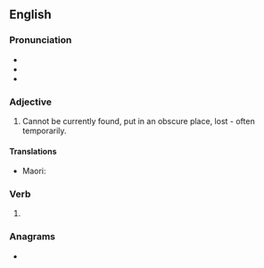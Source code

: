==English==

===Pronunciation===
* {{IPA|/mɪsˈleɪd/|lang=en}}
* {{audio|en-us-mislaid.ogg|Audio (US)|lang=en}}
* {{rhymes|eɪd|lang=en}}

===Adjective===
{{en-adj}}
# Cannot be currently found, put in an obscure place, lost - often temporarily.

====Translations====
{{trans-top|cannot be currently found}}
{{trans-mid}}
* Maori: {{t|mi|kōkēi }}
{{trans-bottom}}

===Verb===
{{head|en|verb form}}

# {{en-past of|mislay}}

===Anagrams===
* {{anagrams|en|a=adiilms|dismail|lamiids|misdial}}